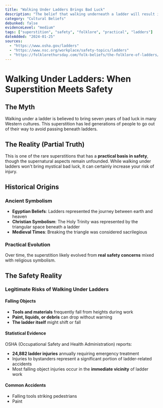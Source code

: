 ```yaml
---
title: "Walking Under Ladders Brings Bad Luck"
description: "The belief that walking underneath a ladder will result in misfortune and should be avoided at all costs."
category: "Cultural Beliefs"  
debunked: false
evidenceLevel: "medium"
tags: ["superstition", "safety", "folklore", "practical", "ladders"]
dateAdded: "2024-01-25"
sources:
  - "https://www.osha.gov/ladders"
  - "https://www.nsc.org/workplace/safety-topics/ladders"
  - "https://folklorethursday.com/folk-beliefs/the-folklore-of-ladders/"
---
```


# Walking Under Ladders: When Superstition Meets Safety

## The Myth

Walking under a ladder is believed to bring seven years of bad luck in many Western cultures. This superstition has led generations of people to go out of their way to avoid passing beneath ladders.

## The Reality (Partial Truth)

This is one of the rare superstitions that has a **practical basis in safety**, though the supernatural aspects remain unfounded. While walking under ladders won't bring mystical bad luck, it can certainly increase your risk of injury.

## Historical Origins

### Ancient Symbolism
- **Egyptian Beliefs**: Ladders represented the journey between earth and heaven
- **Christian Symbolism**: The Holy Trinity was represented by the triangular space beneath a ladder
- **Medieval Times**: Breaking the triangle was considered sacrilegious

### Practical Evolution
Over time, the superstition likely evolved from **real safety concerns** mixed with religious symbolism.

## The Safety Reality

### Legitimate Risks of Walking Under Ladders

#### Falling Objects
- **Tools and materials** frequently fall from heights during work
- **Paint, liquids, or debris** can drop without warning
- **The ladder itself** might shift or fall

#### Statistical Evidence
OSHA (Occupational Safety and Health Administration) reports:
- **24,882 ladder injuries** annually requiring emergency treatment
- Injuries to bystanders represent a significant portion of ladder-related accidents
- Most falling object injuries occur in the **immediate vicinity** of ladder work

#### Common Accidents
- Falling tools striking pedestrians
- Paint
